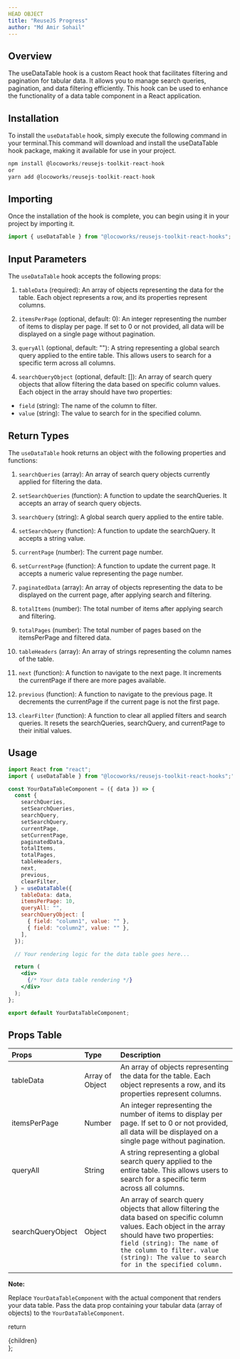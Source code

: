 ```yaml
---
HEAD OBJECT
title: "ReuseJS Progress"
author: "Md Amir Sohail"
---
```



## Overview
The useDataTable hook is a custom React hook that facilitates filtering and pagination for tabular data. It allows you to manage search queries, pagination, and data filtering efficiently. This hook can be used to enhance the functionality of a data table component in a React application.

## Installation

To install the `useDataTable` hook, simply execute the following command in your terminal.This command will download and install the useDataTable hook package, making it available for use in your project.

```jsx
npm install @locoworks/reusejs-toolkit-react-hook
or
yarn add @locoworks/reusejs-toolkit-react-hook
```

## Importing
Once the installation of the hook is complete, you can begin using it in your project by importing it.
```jsx
import { useDataTable } from "@locoworks/reusejs-toolkit-react-hooks";
```

## Input Parameters   

The `useDataTable` hook accepts the following props:

1. `tableData` (required): An array of objects representing the data for the table. Each object represents a row, and its properties represent columns.

2. `itemsPerPage` (optional, default: 0): An integer representing the number of items to display per page. If set to 0 or not provided, all data will be displayed on a single page without pagination.

3. `queryAll` (optional, default: ""): A string representing a global search query applied to the entire table. This allows users to search for a specific term across all columns.

4. `searchQueryObject` (optional, default: []): An array of search query objects that allow filtering the data based on specific column values. Each object in the array should have two properties:

- `field` (string): The name of the column to filter.
- `value` (string): The value to search for in the specified column.

## Return Types

The `useDataTable` hook returns an object with the following properties and functions:

1. `searchQueries` (array): An array of search query objects currently applied for filtering the data.

2. `setSearchQueries` (function): A function to update the searchQueries. It accepts an array of search query objects.

3. `searchQuery` (string): A global search query applied to the entire table.

4. `setSearchQuery` (function): A function to update the searchQuery. It accepts a string value.

5. `currentPage` (number): The current page number.

6. `setCurrentPage` (function): A function to update the current page. It accepts a numeric value representing the page number.

7. `paginatedData` (array): An array of objects representing the data to be displayed on the current page, after applying search and filtering.

8. `totalItems` (number): The total number of items after applying search and filtering.

9. `totalPages` (number): The total number of pages based on the itemsPerPage and filtered data.

10. `tableHeaders` (array): An array of strings representing the column names of the table.

11. `next` (function): A function to navigate to the next page. It increments the currentPage if there are more pages available.

12. `previous` (function): A function to navigate to the previous page. It decrements the currentPage if the current page is not the first page.

13. `clearFilter` (function): A function to clear all applied filters and search queries. It resets the searchQueries, searchQuery, and currentPage to their initial values.

## Usage

```jsx
import React from "react";
import { useDataTable } from "@locoworks/reusejs-toolkit-react-hooks";";

const YourDataTableComponent = ({ data }) => {
  const {
    searchQueries,
    setSearchQueries,
    searchQuery,
    setSearchQuery,
    currentPage,
    setCurrentPage,
    paginatedData,
    totalItems,
    totalPages,
    tableHeaders,
    next,
    previous,
    clearFilter,
  } = useDataTable({
    tableData: data,
    itemsPerPage: 10,
    queryAll: "",
    searchQueryObject: [
      { field: "column1", value: "" },
      { field: "column2", value: "" },
    ],
  });

  // Your rendering logic for the data table goes here...

  return (
    <div>
      {/* Your data table rendering */}
    </div>
  );
};

export default YourDataTableComponent;
```

## Props Table 
|Props|Type|Description|
|:----|:----|:----|
|tableData|Array of Object|An array of objects representing the data for the table. Each object represents a row, and its properties represent columns.|
|itemsPerPage|Number|An integer representing the number of items to display per page. If set to 0 or not provided, all data will be displayed on a single page without pagination.|
|queryAll|String|A string representing a global search query applied to the entire table. This allows users to search for a specific term across all columns.|
|searchQueryObject|Object|An array of search query objects that allow filtering the data based on specific column values. Each object in the array should have two properties: `field (string): The name of the column to filter. value (string): The value to search for in the specified column.`|
| | | |

**Note:**

Replace `YourDataTableComponent` with the actual component that renders your data table.
Pass the data prop containing your tabular data (array of objects) to the `YourDataTableComponent`.

  return <div className="prose max-w-full mx-4 pb-10" >{children}</div>
};
